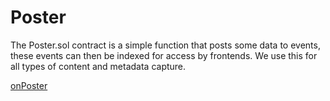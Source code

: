 # Poster

The Poster.sol contract is a simple function that posts some data to events, these events can then be indexed for access by frontends. We use this for all types of content and metadata capture.

[onPoster](https://github.com/onPoster)